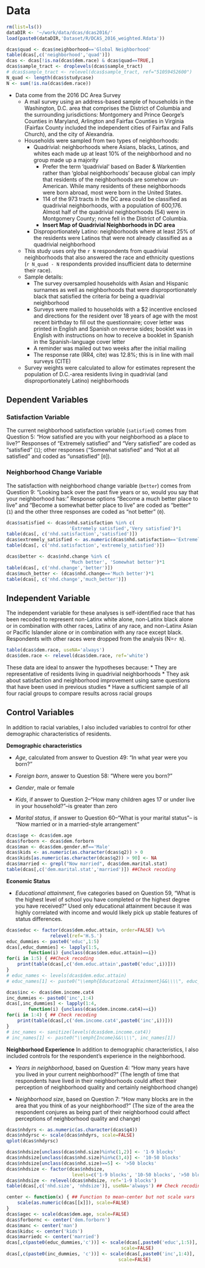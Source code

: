 # Data
```{r subset-data}
rm(list=ls())
dataDIR <- '~/work/data/dcas/dcas2016/'
load(paste0(dataDIR,'Dataset/R/DCAS_2016_weighted.Rdata'))

dcas$quad <- dcas$neighborhood=='Global Neighborhood'
table(dcas[,c('neighborhood','quad')])
dcas <- dcas[!is.na(dcas$dem.race) & dcas$quad==TRUE,]
dcas$sample_tract <- droplevels(dcas$sample_tract)
# dcas$sample_tract <- relevel(dcas$sample_tract, ref="51059452600")
N_quad <- length(dcas$studycase)
N <- sum(!is.na(dcas$dem.race))
```

* Data come from the 2016 DC Area Survey
    * A mail survey using an address-based sample of households in the Washington, D.C. area that comprises the District of Columbia and the surrounding jurisdictions: Montgomery and Prince George's Counties in Maryland, Arlington and Fairfax Counties in Virginia (Fairfax County included the independent cities of Fairfax and Falls Church), and the city of Alexandria. 
    * Households were sampled from two types of neighborhoods: 
        * Quadrivial: neighborhoods where Asians, blacks, Latinos, and whites each made up at least 10% of the neighborhood and no group made up a majority
            * Prefer the term 'quadrivial' based on Bader & Warkentien rather than 'global neighborhoods' because global can imply that residents of the neighborhoods are somehow un-American. While many residents of these neighborhoods were born abroad, most were born in the United States. 
            * 114 of the 973 tracts in the DC area could be classified as quadrivial neighborhoods, with a population of 600,176. Almost half of the quadrivial neighborhoods (54) were in Montgomery County; none fell in the District of Columbia.
            * **Insert Map of Quadrivial Neighborhoods in DC area**
        * Disproportionately Latino: neighborhoods where at least 25% of the residents were Latinos that were not already classified as a quadrivial neighborhood
    * This study uses only the `r N` respondents from quadrivial neighborhoods that also answered the race and ethnicity questions (`r N_quad - N` respondents provided insufficient data to determine their race).
    * Sample details:
        * The survey oversampled households with Asian and Hispanic surnames as well as neighborhoods that were disproportionately black that satisfied the criteria for being a quadrivial neighborhood
        * Surveys were mailed to households with a $2 incentive enclosed and directions for the resident over 18 years of age with the most recent birthday to fill out the questionnaire; cover letter was printed in English and Spanish on reverse sides; booklet was in English with instructions on how to receive a booklet in Spanish in the Spanish-language cover letter
        * A reminder was mailed out two weeks after the initial mailing
        * The response rate (RR4, cite) was 12.8%; this is in line with mail surveys (CITE)
    * Survey weights were calculated to allow for estimates represent the population of D.C.-area residents living in quadrivial (and disproportionately Latino) neighborhoods

## Dependent Variables
### Satisfaction Variable
The current neighborhood satisfaction variable (`satisfied`) comes from Question 5: "How satisfied are you with your neighborhood as a place to live?" Responses of "Extremely satisfied" and "Very satisfied" are coded as "satisfied" (`1`); other responses ("Somewhat satisfied" and "Not at all satisfied" and coded as "unsatisfied" [`0`]). 

### Neighborhood Change Variable
The satisfaction with neighborhood change variable (`better`) comes from Question 9: "Looking back over the past five years or so, would you say that your neighborhood has:" Response options "Become a much better place to live" and "Become a somewhat better place to live" are coded as "better" (`1`) and the other three responses are coded as "not better" (`0`). 

```{r dependent-variables}
dcas$satisfied <- dcas$nhd.satisfaction %in% c(
                       'Extremely satisfied','Very satisfied')*1
table(dcas[, c('nhd.satisfaction','satisfied')])
dcas$extremely_satisfied <- as.numeric(dcas$nhd.satisfaction=='Extremely satisfied')*1
table(dcas[, c('nhd.satisfaction','extremely_satisfied')])

dcas$better <- dcas$nhd.change %in% c(
                       'Much better', 'Somewhat better')*1
table(dcas[, c('nhd.change','better')])
dcas$much_better <- (dcas$nhd.change=='Much better')*1
table(dcas[, c('nhd.change','much_better')])
```



<!-- ## Preferences for Other Communities
```{r rename-commvars}
## Change names to have search dimension first and commname second
## Help on regex part: https://stackoverflow.com/questions/952275/regex-group-capture-in-r-with-multiple-capture-groups
search.vars <- grep('nhd\\.srch.+\\.', names(dcas), value=TRUE)
new_search_matches <- regmatches(
    search.vars, regexec('nhd\\.srch\\.(.+)\\.(.+)$', search.vars))
new_search_names <- sapply(new_search_matches, function(x){
    paste(rev(x[2:3]), collapse='_')})
names(dcas)[names(dcas)%in%search.vars] <- new_search_names

# dcas$consider_num <- rowSums(dcas[grep('^cons_', names(dcas))])
# dcas$consider_any <- dcas$consider_num > 0
# dcas$notconsider_num <- rowSums(dcas[grep('^nc_', names(dcas))])
# dcas$notconsider_any <- dcas$notconsider_num >0
```
-->

## Independent Variable
The independent variable for these analyses is self-identified race that has been recoded to represent non-Latinx white alone, non-Latinx black alone or in combination with other races, Latinx of any race, and non-Latinx Asian or Pacific Islander alone or in combination with any race except black. Respondents with other races were dropped from the analysis (N=`r N`). 

```{r independent-variables}
table(dcas$dem.race, useNA='always')
dcas$dem.race <- relevel(dcas$dem.race, ref='white')
```

These data are ideal to answer the hypotheses because:
    * They are representative of residents living in quadrivial neighborhoods
    * They ask about satisfaction and neighborhood improvement using same questions that have been used in previous studies
    * Have a sufficient sample of all four racial groups to compare results across racial groups


## Control Variables
In addition to racial variables, I also included variables to control for other demographic characteristics of residents. 

**Demographic characteristics**

* *Age*, calculated from answer to Question 49: "In what year were you born?"

* *Foreign born*, answer to Question 58: "Where were you born?"

* *Gender*, male or female

* *Kids*, if answer to Question 2--"How many children ages 17 or under live in your household?"--is greater than zero

* *Marital status*, if answer to Question 60--"What is your marital status"-- is "Now married or in a married-style arrangement"

```{r demographic-variables}

dcas$age <- dcas$dem.age
dcas$forborn <- dcas$dem.forborn
dcas$man <- dcas$dem.gender.mf=='Male'
dcas$kids <- as.numeric(as.character(dcas$q2)) > 0
dcas$kids[as.numeric(as.character(dcas$q2)) > 90] <- NA
dcas$married <- grepl("Now married", dcas$dem.marital.stat)
table(dcas[,c('dem.marital.stat','married')]) ##Check recoding
```
**Economic Status**

* *Educational attainment*, five categories based on Question 59, "What is the highest level of school you have completed or the highest degree you have received?" Used only educational attainment because it was highly correlated with income and would likely pick up stable features of status differences.

<!-- * *Income*, four categories based on Question 64, "Last year, that is in 2015, what was your total family income from all sources before taxes?" -->

```{r economic-variables}
dcas$educ <- factor(dcas$dem.educ.attain, order=FALSE) %>% 
                relevel(ref='H.S.')
educ_dummies <- paste0('educ',1:5)
dcas[,educ_dummies] <- lapply(1:5,
        function(i) {unclass(dcas$dem.educ.attain)==i})
for(i in 1:5) { ##Check recoding
    print(table(dcas[,c('dem.educ.attain',paste0('educ',i))]))
}
# educ_names <- levels(dcas$dem.educ.attain)
# educ_names[1] <- paste0("\\emph{Educational Attainment}&&\\\\", educ_names[1])

dcas$inc <- dcas$dem.income.cat4
inc_dummies <- paste0('inc',1:4)
dcas[,inc_dummies] <- lapply(1:4,
        function(i) {unclass(dcas$dem.income.cat4)==i})
for(i in 1:4) { ## Check recoding
    print(table(dcas[,c('dem.income.cat4',paste0('inc',i))]))
}
# inc_names <- sanitize(levels(dcas$dem.income.cat4))
# inc_names[1] <- paste0("\\emph{Income}&&\\\\", inc_names[1])
```

**Neighborhood Experience**
In addition to demographic characteristics, I also included controls for the respondent's experience in the neighborhood. 

* *Years in neighborhood*, based on Question 4: "How many years have you lived in your current neighborhood?" (The length of time that respondents have lived in their neighborhoods could affect their perception of neighborhood quality and certainly neighborhood change)

* *Neighborhood size*, based on Question 7: "How many blocks are in the area that you think of as your neighborhood?" (The size of the area the respondent conjures as being part of their neighborhood could affect perceptions of neighborhood quality and change)

```{r nhood-variables}
dcas$nhdyrs <- as.numeric(as.character(dcas$q4))
dcas$nhdyrsc <- scale(dcas$nhdyrs, scale=FALSE)
qplot(dcas$nhdyrsc)

dcas$nhdsize[unclass(dcas$nhd.size)%in%c(1,2)] <- '1-9 blocks'
dcas$nhdsize[unclass(dcas$nhd.size)%in%c(3,4)] <- '10-50 blocks'
dcas$nhdsize[unclass(dcas$nhd.size)==5] <- '>50 blocks'
dcas$nhdsize <- factor(dcas$nhdsize, 
                        levels=c('1-9 blocks', '10-50 blocks', '>50 blocks'))
dcas$nhdsize <- relevel(dcas$nhdsize, ref='1-9 blocks')
table(dcas[,c('nhd.size', 'nhdsize')], useNA='always') ## Check recoding
```

<!--
**Centered Variables**

Create grand-mean centered variables.
-->
```{r centering}
center <- function(x) { ## Function to mean-center but not scale vars
    scale(as.numeric(dcas[[x]]), scale=FALSE)
}
dcas$agec <- scale(dcas$dem.age, scale=FALSE)
dcas$forbornc <- center('dem.forborn')
dcas$manc <- center('man')
dcas$kidsc <- center('kids')
dcas$marriedc <- center('married')
dcas[,c(paste0(educ_dummies,'c'))] <- scale(dcas[,paste0('educ',1:5)], 
                                          scale=FALSE)
dcas[,c(paste0(inc_dummies, 'c'))] <- scale(dcas[,paste0('inc',1:4)],
                                         scale=FALSE)
```
